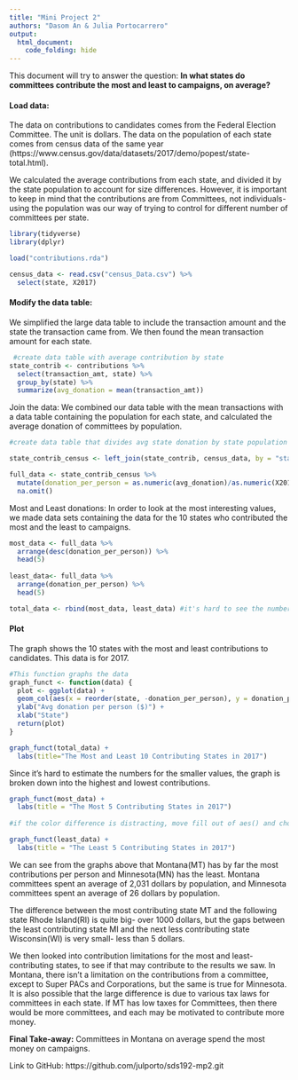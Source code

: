 ```yaml
---
title: "Mini Project 2"
authors: "Dasom An & Julia Portocarrero"
output: 
  html_document:
    code_folding: hide
---
```


This document will try to answer the question: **In what states do committees contribute the most and least to campaigns, on average?**


#### Load data: 

The data on contributions to candidates comes from the Federal Election Committee. The unit is dollars. The data on the population of each state comes from census data of the same year (https://www.census.gov/data/datasets/2017/demo/popest/state-total.html).

We calculated the average contributions from each state, and divided it by the state population to account for size differences. However, it is important to keep in mind that the contributions are from Committees, not individuals- using the population was our way of trying to control for different number of committees per state.  

```r
library(tidyverse)
library(dplyr)

load("contributions.rda")

census_data <- read.csv("census_Data.csv") %>%
  select(state, X2017)
```

#### Modify the data table:

We simplified the large data table to include the transaction amount and the state the transaction came from. We then found the mean transaction amount for each state.
```r
 #create data table with average contribution by state
state_contrib <- contributions %>%
  select(transaction_amt, state) %>%
  group_by(state) %>%
  summarize(avg_donation = mean(transaction_amt))
```

Join the data: We combined our data table with the mean transactions with a data table containing the population for each state, and calculated the average donation of committees by population.

```r
#create data table that divides avg state donation by state population

state_contrib_census <- left_join(state_contrib, census_data, by = "state", na.rm = TRUE)

full_data <- state_contrib_census %>%
  mutate(donation_per_person = as.numeric(avg_donation)/as.numeric(X2017)) %>% 
  na.omit()
```

Most and Least donations: In order to look at the most interesting values, we made data sets containing the data for the 10 states who contributed the most and the least to campaigns. 

```r
most_data <- full_data %>%
  arrange(desc(donation_per_person)) %>%
  head(5)
  
least_data<- full_data %>%
  arrange(donation_per_person) %>%
  head(5)

total_data <- rbind(most_data, least_data) #it's hard to see the numbers when you look at both together- better to have seperate graphs

```

#### Plot

The graph shows the 10 states with the most and least contributions to candidates. This data is for 2017. 


```r
#This function graphs the data
graph_funct <- function(data) { 
  plot <- ggplot(data) +
  geom_col(aes(x = reorder(state, -donation_per_person), y = donation_per_person, fill = donation_per_person), show.legend=F) +
  ylab("Avg donation per person ($)") +
  xlab("State")
  return(plot)
}
```

```r
graph_funct(total_data) +
  labs(title="The Most and Least 10 Contributing States in 2017")
```

Since it's hard to estimate the numbers for the smaller values, the graph is broken down into the highest and lowest contributions.

```r
graph_funct(most_data) +
  labs(title = "The Most 5 Contributing States in 2017")
  
#if the color difference is distracting, move fill out of aes() and choose a color
```

```r
graph_funct(least_data) +
  labs(title = "The Least 5 Contributing States in 2017")
```
 
We can see from the graphs above that Montana(MT) has by far the most contributions per person and Minnesota(MN) has the least. Montana committees spent an average of 2,031 dollars by population, and Minnesota committees spent an average of 26 dollars by population.

The difference between the most contributing state MT and the following state Rhode Island(RI) is quite big- over 1000 dollars, but the gaps between the least contributing state MI and the next less contributing state Wisconsin(WI) is very small- less than 5 dollars. 

We then looked into contribution limitations for the most and least-contributing states, to see if that may contribute to the results we saw. In Montana, there isn't a limitation on the contributions from a committee, except to Super PACs and Corporations, but the same is true for Minnesota. It is also possible that the large difference is due to various tax laws for committees in each state. If MT has low taxes for Committees, then there would be more committees, and each may be motivated to contribute more money. 

**Final Take-away:** Committees in Montana on average spend the most money on campaigns. 

Link to GitHub: https://github.com/julporto/sds192-mp2.git